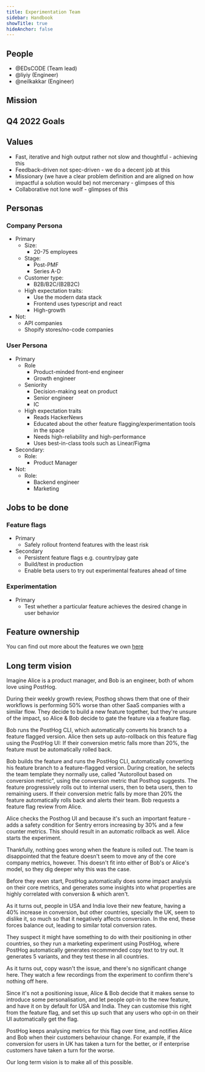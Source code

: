 ```yaml
---
title: Experimentation Team
sidebar: Handbook
showTitle: true
hideAnchor: false
---
```


## People

- @EDsCODE (Team lead)
- @liyiy (Engineer)
- @neilkakkar (Engineer)

## Mission

<Mission />

## Q4 2022 Goals

<Objectives />

## Values
- Fast, iterative and high output rather not slow and thoughtful - achieving this
- Feedback-driven not spec-driven - we do a decent job at this
- Missionary (we have a clear problem definition and are aligned on how impactful a solution would be) not mercenary - glimpses of this
- Collaborative not lone wolf - glimpses of this

## Personas

### Company Persona
- Primary
    - Size:
        - 20-75 employees
    - Stage:
        - Post-PMF
        - Series A-D
    - Customer type:
        - B2B/B2C/(B2B2C)
    - High expectation traits:
        - Use the modern data stack
        - Frontend uses typescript and react
        - High-growth
- Not:
    - API companies
    - Shopify stores/no-code companies

### User Persona
- Primary
    - Role
        - Product-minded front-end engineer
        - Growth engineer
    - Seniority
        - Decision-making seat on product
        - Senior engineer
        - IC
    - High expectation traits
        - Reads HackerNews
        - Educated about the other feature flagging/experimentation tools in the space
        - Needs high-reliability and high-performance
        - Uses best-in-class tools such as Linear/Figma
- Secondary:
    - Role:
        - Product Manager
- Not:
    - Role:
        - Backend engineer
        - Marketing

## Jobs to be done

### Feature flags
- Primary
    - Safely rollout frontend features with the least risk
- Secondary
    - Persistent feature flags e.g. country/pay gate
    - Build/test in production
    - Enable beta users to try out experimental features ahead of time

### Experimentation
- Primary
    - Test whether a particular feature achieves the desired change in user behavior

## Feature ownership
You can find out more about the features we own [here](/handbook/engineering/feature-ownership)

## Long term vision

Imagine Alice is a product manager, and Bob is an engineer, both of whom love using PostHog. 

During their weekly growth review, Posthog shows them that one of their workflows is performing 50% worse than other SaaS companies with a similar flow. They decide to build a new feature together, but they're unsure of the impact, so Alice & Bob decide to gate the feature via a feature flag.

Bob runs the PostHog CLI, which automatically converts his branch to a feature flagged version. Alice then sets up auto-rollback on this feature flag using the PostHog UI: If their conversion metric falls more than 20%, the feature must be automatically rolled back.

Bob builds the feature and runs the PostHog CLI, automatically converting his feature branch to a feature-flagged version. During creation, he selects the team template they normally use, called "Autorollout based on conversion metric", using the conversion metric that Posthog suggests. The feature progressively rolls out to internal users, then to beta users, then to remaining users. If their conversion metric falls by more than 20% the feature automatically rolls back and alerts their team. Bob requests a feature flag review from Alice.

Alice checks the Posthog UI and because it's such an important feature - adds a safety condition for Sentry errors increasing by 30% and a few counter metrics. This should result in an automatic rollback as well. Alice starts the experiment.

Thankfully, nothing goes wrong when the feature is rolled out. The team is disappointed that the feature doesn't seem to move any of the core company metrics, however. This doesn't fit into either of Bob's or Alice's model, so they dig deeper why this was the case.

Before they even start, PostHog automatically does some impact analysis on their core metrics, and generates some insights into what properties are highly correlated with conversion & which aren't.

As it turns out, people in USA and India love their new feature, having a 40% increase in conversion, but other countries, specially the UK, seem to dislike it, so much so that it negatively affects conversion. In the end, these forces balance out, leading to similar total conversion rates.

They suspect it might have something to do with their positioning in other countries, so they run a marketing experiment using PostHog, where PostHog automatically generates recommended copy text to try out. It generates 5 variants, and they test these in all countries.

As it turns out, copy wasn't the issue, and there's no significant change here. They watch a few recordings from the experiment to confirm there's nothing off here.

Since it's not a positioning issue, Alice & Bob decide that it makes sense to introduce some personalisation, and let people opt-in to the new feature, and have it on by default for USA and India. They can customise this right from the feature flag, and set this up such that any users who opt-in on their UI automatically get the flag.

PostHog keeps analysing metrics for this flag over time, and notifies Alice and Bob when their customers behaviour change. For example, if the conversion for users in UK has taken a turn for the better, or if enterprise customers have taken a turn for the worse.

Our long term vision is to make all of this possible.
